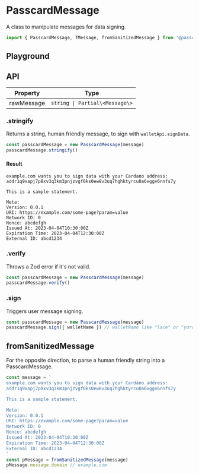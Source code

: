 # PasscardMessage

A class to manipulate messages for data signing.

```ts
import { PasscardMessage, TMessage, fromSanitizedMessage } from '@passcard/auth'
```

## Playground


<ExamplePasscardMessage />

## API

| Property   | Type                           |
| ---------- | ------------------------------ |
| rawMessage | `string \| Partial\<Message\>` |

### .stringify

Returns a string, human friendly message, to sign with `walletApi.signData`.

```ts
const passcardMessage = new PasscardMessage(message)
passcardMessage.stringify()
```

#### Result

```
example.com wants you to sign data with your Cardano address:
addr1q9xapj7p8xv3q3km3pnjzvgf0ks0ew8v3uq7hghktyrcu0a6xggv6nnfs7y

This is a sample statement.

Meta:
Version: 0.0.1
URI: https://example.com/some-page?param=value
Network ID: 0
Nonce: abcdefgh
Issued At: 2023-04-04T10:30:00Z
Expiration Time: 2023-04-04T12:30:00Z
External ID: abcd1234
```

### .verify

Throws a Zod error if it's not valid.

```ts
const passcardMessage = new PasscardMessage(message)
passcardMessage.verify()
```

### .sign

Triggers user message signing.

```ts
const passcardMessage = new PasscardMessage(message)
passcardMessage.sign({ walletName }) // walletName like "lace" or "yoroi" in case it's Cardano.
```

## fromSanitizedMessage

For the opposite direction, to parse a human friendly string into a PasscardMessage.

```ts
const message = `
example.com wants you to sign data with your Cardano address:
addr1q9xapj7p8xv3q3km3pnjzvgf0ks0ew8v3uq7hghktyrcu0a6xggv6nnfs7y

This is a sample statement.

Meta:
Version: 0.0.1
URI: https://example.com/some-page?param=value
Network ID: 0
Nonce: abcdefgh
Issued At: 2023-04-04T10:30:00Z
Expiration Time: 2023-04-04T12:30:00Z
External ID: abcd1234
`
const pMessage = fromSanitizedMessage(message)
pMessage.message.domain // example.com
```
